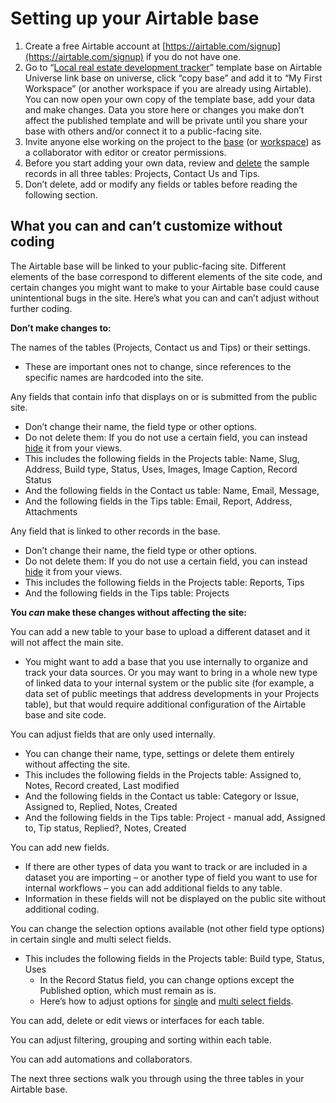 
# Setting up your Airtable base



1. Create a free Airtable account at [https://airtable.com/signup](https://airtable.com/signup) if you do not have one. 
2. Go to “[Local real estate development tracker](https://www.airtable.com/universe/exp1PtSWxyPHYGMIk/local-development-tracker)” template base on Airtable Universe link base on universe, click “copy base” and add it to “My First Workspace” (or another workspace if you are already using Airtable). You can now open your own copy of the template base, add your data and make changes. Data you store here or changes you make don’t affect the published template and will be private until you share your base with others and/or connect it to a public-facing site.  
3. Invite anyone else working on the project to the [base](https://support.airtable.com/hc/en-us/articles/202625759-Adding-a-base-collaborator) (or [workspace](https://support.airtable.com/hc/en-us/articles/203313505-Adding-a-workspace-collaborator)) as a collaborator with editor or creator permissions.  
4. Before you start adding your own data, review and [delete](https://support.airtable.com/hc/en-us/articles/202584459-Deleting-records) the sample records in all three tables: Projects, Contact Us and Tips. 
5. Don’t delete, add or modify any fields or tables before reading the following section. 


## What you can and can’t customize without coding

The Airtable base will be linked to your public-facing site. Different elements of the base correspond to different elements of the site code, and certain changes you might want to make to your Airtable base could cause unintentional bugs in the site. Here’s what you can and can’t adjust without further coding. 

**Don’t make changes to:**

The names of the tables (Projects, Contact us and Tips) or their settings. 



* These are important ones not to change, since references to the specific names are hardcoded into the site.

Any fields that contain info that displays on or is submitted from the public site. 



* Don’t change their name, the field type or other options. 
* Do not delete them: If you do not use a certain field, you can instead [hide](https://support.airtable.com/hc/en-us/articles/360000367008-Hiding-fields-and-field-visibility-overview) it from your views.
* This includes the following fields in the Projects table: Name, Slug, Address, Build type, Status, Uses, Images, Image Caption, Record Status
* And the following fields in the Contact us table: Name, Email, Message, 
* And the following fields in the Tips table: Email, Report, Address, Attachments

Any field that is linked to other records in the base. 



* Don’t change their name, the field type or other options. 
* Do not delete them: If you do not use a certain field, you can instead [hide](https://support.airtable.com/hc/en-us/articles/360000367008-Hiding-fields-and-field-visibility-overview) it from your views.
* This includes the following fields in the Projects table: Reports, Tips
* And the following fields in the Tips table: Projects

**You _can_ make these changes without affecting the site:**

You can add a new table to your base to upload a different dataset and it will not affect the main site. 



* You might want to add a base that you use internally to organize and track your data sources. Or you may want to bring in a whole new type of linked data to your internal system or the public site (for example, a data set of public meetings that address developments in your Projects table), but that would require additional configuration of the Airtable base and site code.

You can adjust fields that are only used internally. 



* You can change their name, type, settings or delete them entirely without affecting the site. 
* This includes the following fields in the Projects table: Assigned to, Notes, Record created, Last modified
* And the following fields in the Contact us table: Category or Issue, Assigned to, Replied, Notes, Created
* And the following fields in the Tips table: Project - manual add, Assigned to, Tip status, Replied?, Notes, Created

You can add new fields. 



* If there are other types of data you want to track or are included in a dataset you are importing – or another type of field you want to use for internal workflows – you can add additional fields to any table. 
* Information in these fields will not be displayed on the public site without additional coding.  

You can change the selection options available (not other field type options) in certain single and multi select fields.



* This includes the following fields in the Projects table: Build type, Status, Uses
    * In the Record Status field, you can change options except the Published option, which must remain as is. 
    * Here’s how to adjust options for [single](https://support.airtable.com/hc/en-us/articles/360042806873-Single-select-field) and [multi select fields](https://support.airtable.com/hc/en-us/articles/360042806893-Multiple-select-field).

You can add, delete or edit views or interfaces for each table. 

You can adjust filtering, grouping and sorting within each table. 

You can add automations and collaborators. 

The next three sections walk you through using the three tables in your Airtable base.  


<TableOfContents index={6} />
